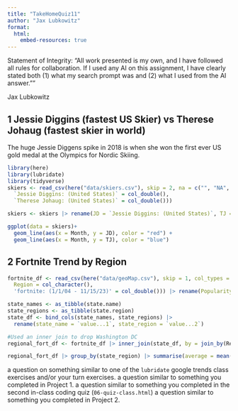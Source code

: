 ```yaml
---
title: "TakeHomeQuiz11"
author: "Jax Lubkowitz"
format: 
  html:
    embed-resources: true
---
```

Statement of Integrity: “All work presented is my own, and I have followed all rules for collaboration. If I used any AI on this assignment, I have clearly stated both (1) what my search prompt was and (2) what I used from the AI answer.””

Jax Lubkowitz


## 1 Jessie Diggins (fastest US Skier) vs Therese Johaug (fastest skier in world)
The huge Jessie Diggens spike in 2018 is when she won the first ever US gold medal at the Olympics for Nordic Skiing.
```r
library(here)
library(lubridate)
library(tidyverse)
skiers <- read_csv(here("data/skiers.csv"), skip = 2, na = c("", "NA", '<1'), col_types = cols(
  `Jessie Diggins: (United States)` = col_double(),
  `Therese Johaug: (United States)` = col_double()))

skiers <- skiers |> rename(JD = `Jessie Diggins: (United States)`, TJ = `Therese Johaug: (United States)`) |> mutate(Month = ymd(Month, truncated = 1)) |> mutate(TJ = if_else(TJ == 'NaN', TJ, 0))

ggplot(data = skiers)+
  geom_line(aes(x = Month, y = JD), color = "red") +
  geom_line(aes(x = Month, y = TJ), color = "blue")
```

## 2 Fortnite Trend by Region
```r
fortnite_df <- read_csv(here("data/geoMap.csv"), skip = 1, col_types = cols(
  Region = col_character(), 
  'fortnite: (1/1/04 - 11/15/23)' = col_double())) |> rename(Popularity = 'fortnite: (1/1/04 - 11/15/23)')

state_names <- as_tibble(state.name)
state_regions <- as_tibble(state.region)
state_df <- bind_cols(state_names, state_regions) |>
  rename(state_name = `value...1`, state_region = `value...2`)

#Used an inner join to drop Washington DC
regional_fort_df <- fortnite_df |> inner_join(state_df, by = join_by(Region == state_name))

regional_fort_df |> group_by(state_region) |> summarise(average = mean(Popularity))

```



a question on something similar to one of the `lubridate` google trends class exercises and/or your turn exercises.
a question similar to something you completed in Project 1.
a question similar to something you completed in the second in-class coding quiz (`06-quiz-class.html`)
a question similar to something you completed in Project 2.
